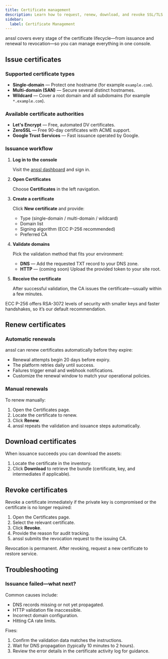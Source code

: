 ```yaml
---
title: Certificate management
description: Learn how to request, renew, download, and revoke SSL/TLS certificates in anssl.
sidebar:
  label: Certificate Management
---
```



anssl covers every stage of the certificate lifecycle—from issuance and renewal to revocation—so you can manage everything in one console.

## Issue certificates

### Supported certificate types

- **Single-domain** — Protect one hostname (for example `example.com`).  
- **Multi-domain (SAN)** — Secure several distinct hostnames.  
- **Wildcard** — Cover a root domain and all subdomains (for example `*.example.com`).

### Available certificate authorities

- **Let's Encrypt** — Free, automated DV certificates.  
- **ZeroSSL** — Free 90-day certificates with ACME support.  
- **Google Trust Services** — Fast issuance operated by Google.

### Issuance workflow

<Steps>

1. **Log in to the console**

   Visit the [anssl dashboard](https://anssl.cn/console/dashboard) and sign in.

2. **Open Certificates**

   Choose **Certificates** in the left navigation.

3. **Create a certificate**

   Click **New certificate** and provide:

   - Type (single-domain / multi-domain / wildcard)  
   - Domain list  
   - Signing algorithm (ECC P-256 recommended)  
   - Preferred CA

4. **Validate domains**

   Pick the validation method that fits your environment:

   - **DNS** — Add the requested TXT record to your DNS zone.  
   - **HTTP** — (coming soon) Upload the provided token to your site root.

5. **Receive the certificate**

   After successful validation, the CA issues the certificate—usually within a few minutes.

</Steps>

<Aside type="tip">
  ECC P-256 offers RSA-3072 levels of security with smaller keys and faster handshakes, so it’s our default recommendation.
</Aside>

## Renew certificates

### Automatic renewals

anssl can renew certificates automatically before they expire:

- Renewal attempts begin 20 days before expiry.  
- The platform retries daily until success.  
- Failures trigger email and webhook notifications.  
- Customize the renewal window to match your operational policies.

### Manual renewals

To renew manually:

1. Open the Certificates page.  
2. Locate the certificate to renew.  
3. Click **Renew**.  
4. anssl repeats the validation and issuance steps automatically.

## Download certificates

When issuance succeeds you can download the assets:

1. Locate the certificate in the inventory.  
2. Click **Download** to retrieve the bundle (certificate, key, and intermediates if applicable).

## Revoke certificates

Revoke a certificate immediately if the private key is compromised or the certificate is no longer required:

1. Open the Certificates page.  
2. Select the relevant certificate.  
3. Click **Revoke**.  
4. Provide the reason for audit tracking.  
5. anssl submits the revocation request to the issuing CA.

<Aside type="danger">
  Revocation is permanent. After revoking, request a new certificate to restore service.
</Aside>

## Troubleshooting

### Issuance failed—what next?

Common causes include:

- DNS records missing or not yet propagated.  
- HTTP validation file inaccessible.  
- Incorrect domain configuration.  
- Hitting CA rate limits.

Fixes:

1. Confirm the validation data matches the instructions.  
2. Wait for DNS propagation (typically 10 minutes to 2 hours).  
3. Review the error details in the certificate activity log for guidance.
